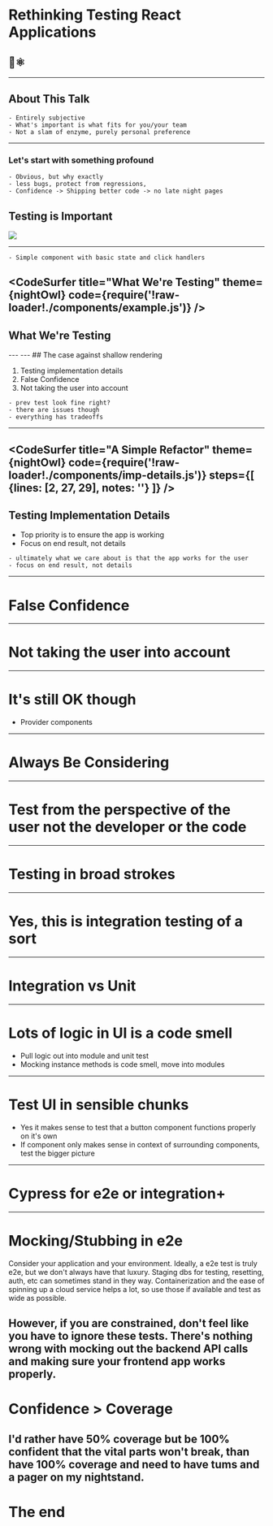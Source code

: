 
# Rethinking Testing React Applications
## 🤔⚛️
---
## About This Talk

```notes
- Entirely subjective
- What's important is what fits for you/your team
- Not a slam of enzyme, purely personal preference
```
---
### Let's start with something profound

```notes
- Obvious, but why exactly
- less bugs, protect from regressions,
- Confidence -> Shipping better code -> no late night pages
```

<Appear>
  <h2>Testing is Important</h2>
  <img src={require('file-loader!./public/duh.gif')} />
</Appear>

---
```notes
- Simple component with basic state and click handlers
```

<CodeSurfer title="What We're Testing" theme={nightOwl} code={require('!raw-loader!./components/example.js')} />
---

## What We're Testing

<Example />
---
<CodeSurfer 
  title="Typical Testing In React" 
  theme={nightOwl}
  code={require('!raw-loader!./components/typical.test.js')}
  steps={[
    {range: [1, 4], notes: 'Import the necessary stuff'},
    {range: [6, 9], notes: 'Test the intial state'},
    {range: [11, 18], notes: 'Test the decrement click'},
    {range: [20, 27], notes: 'Test the increment click'}
  ]}
/>
---
## The case against shallow rendering

1. Testing implementation details
2. False Confidence
3. Not taking the user into account

```notes
- prev test look fine right?
- there are issues though 
- everything has tradeoffs
```
---
<CodeSurfer
  title="A Simple Refactor"
  theme={nightOwl}
  code={require('!raw-loader!./components/imp-details.js')}
  steps={[
    {lines: [2, 27, 29], notes: ''}
  ]}
/>
---
## Testing Implementation Details

- Top priority is to ensure the app is working
- Focus on end result, not details

```notes
- ultimately what we care about is that the app works for the user
- focus on end result, not details
```
---
# False Confidence
---
# Not taking the user into account
---
# It's still OK though

- Provider components
---
# Always Be Considering
---
# Test from the perspective of the user not the developer or the code
---
# Testing in broad strokes
---
# Yes, this is integration testing of a sort
---
# Integration vs Unit 
---
# Lots of logic in UI is a code smell

- Pull logic out into module and unit test
- Mocking instance methods is code smell, move into modules
---
# Test UI in sensible chunks

- Yes it makes sense to test that a button component functions properly on it's own
- If component only makes sense in context of surrounding components, test the bigger picture
---
# Cypress for e2e or integration+
---
# Mocking/Stubbing in e2e 

Consider your application and your environment. Ideally, a e2e test is truly e2e, but we don't
always have that luxury. Staging dbs for testing, resetting, auth, etc can sometimes stand in 
they way. Containerization and the ease of spinning up a cloud service helps a lot, so use those
if available and test as wide as possible.

However, if you are constrained, don't feel like you have to ignore these tests. There's nothing
wrong with mocking out the backend API calls and making sure your frontend app works properly. 
---
# Confidence > Coverage

I'd rather have 50% coverage but be 100% confident that the vital parts won't break, than have
100% coverage and need to have tums and a pager on my nightstand.
---
# The end